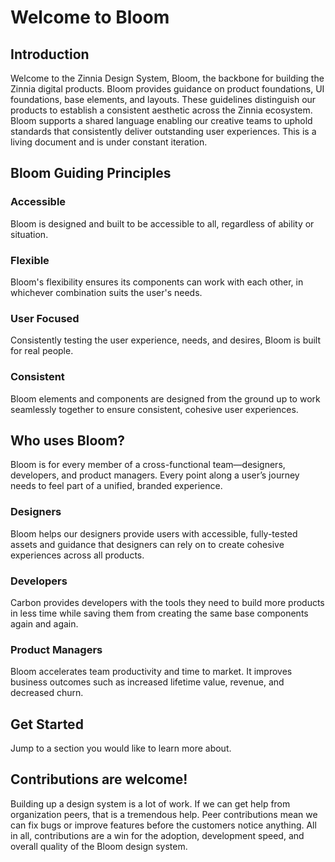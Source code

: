 # Welcome to Bloom

## Introduction

Welcome to the Zinnia Design System, Bloom, the backbone for building the Zinnia digital products. Bloom provides guidance on product foundations, UI foundations, base elements, and layouts. These guidelines distinguish our products to establish a consistent aesthetic across the Zinnia ecosystem. Bloom supports a shared language enabling our creative teams to uphold standards that consistently deliver outstanding user experiences. This is a living document and is under constant iteration.

## Bloom Guiding Principles

### Accessible

Bloom is designed and built to be accessible to all, regardless of ability or situation.

### Flexible

Bloom's flexibility ensures its components can work with each other, in whichever combination suits the user's needs.

### User Focused

Consistently testing the user experience, needs, and desires, Bloom is built for real people.

### Consistent

Bloom elements and components are designed from the ground up to work seamlessly together to ensure consistent, cohesive user experiences.

## Who uses Bloom?

Bloom is for every member of a cross-functional team—designers, developers, and product managers. Every point along a user’s journey needs to feel part of a unified, branded experience.

### Designers

Bloom helps our designers provide users with accessible, fully-tested assets and guidance that designers can rely on to create cohesive experiences across all products.

### Developers

Carbon provides developers with the tools they need to build more products in less time while saving them from creating the same base components again and again.

### Product Managers

Bloom accelerates team productivity and time to market. It improves business outcomes such as increased lifetime value, revenue, and decreased churn.

## Get Started

Jump to a section you would like to learn more about.

## Contributions are welcome!

Building up a design system is a lot of work. If we can get help from organization peers, that is a tremendous help. Peer contributions mean we can fix bugs or improve features before the customers notice anything. All in all, contributions are a win for the adoption, development speed, and overall quality of the Bloom design system.

